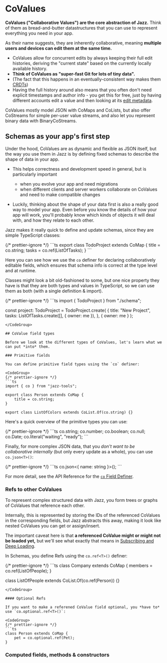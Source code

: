 
# CoValues

**CoValues ("Collaborative Values") are the core abstraction of Jazz.** Think of them as bread-and-butter datastructures that you can use to represent everything you need in your app.

As their name suggests, they are inherently collaborative, meaning **multiple users and devices can edit them at the same time.**

- CoValues allow for concurrent edits by always keeping their full edit histories, deriving the "current state" based on the currently locally available history.
- **Think of CoValues as "super-fast Git for lots of tiny data".**
- (The fact that this happens in an eventually-consistent way makes them [CRDTs](https://en.wikipedia.org/wiki/Conflict-free_replicated_data_type))
- Having the full history around also means that you often don't need explicit timestamps and author info - you get this for free, just by having different accounts edit a value and then looking at its [edit metadata](/docs/covalues/metadata).

CoValues mostly model JSON with CoMaps and CoLists, but also offer CoStreams for simple per-user value streams, and also let you represent binary data with BinaryCoStreams.

## Schemas as your app's first step

Under the hood, CoValues are as dynamic and flexible as JSON itself, but the way you use them in Jazz is by defining fixed schemas to describe the shape of data in your app.

- This helps correctness and development speed in general, but is particularly important
    - when you evolve your app and need migrations
    - when different clients and server workers collaborate on CoValues and need to make compatible changes

- Luckily, thinking about the shape of your data first is also a really good way to model your app. Even before you know the details of how your app will work, you'll probably know which kinds of objects it will deal with, and how they relate to each other.

Jazz makes it really quick to define and update schemas, since they are simple TypeScript classes:

<CodeGroup>
{/* prettier-ignore */}
```ts
export class TodoProject extends CoMap {
    title = co.string;
    tasks = co.ref(ListOfTasks);
}
```
</CodeGroup>

Here you can see how we use the `co` definer for declaring collaboratively editable fields, which ensures that schema info is correct at the type level and at runtime.

Classes might look a bit old-fashioned to some, but one nice property they have is that they are both types and values in TypeScript, so we can use them as both (with a single definition & import).

<CodeGroup>
{/* prettier-ignore */}
```ts
import { TodoProject } from "./schema";

const project: TodoProject = TodoProject.create(
    {
        title: "New Project",
        tasks: ListOfTasks.create([], { owner: me }),
    },
    { owner: me }
);
```
</CodeGroup>

## CoValue field types

Before we look at the different types of CoValues, let's learn what we can put *into* them.

### Primitive fields

You can define primitive field types using the `co` definer:

<CodeGroup>
{/* prettier-ignore */}
```ts
import { co } from "jazz-tools";

export class Person extends CoMap {
    title = co.string;
}

export class ListOfColors extends CoList.Of(co.string) {}
```
</CodeGroup>

Here's a quick overview of the primitive types you can use:

<CodeGroup>
{/* prettier-ignore */}
```ts
co.string;
co.number;
co.boolean;
co.null;
co.Date;
co.literal("waiting", "ready");
```
</CodeGroup>

Finally, for more complex JSON data, that you *don't want to be collaborative internally* (but only every update as a whole), you can use `co.json<T>()`:

<CodeGroup>
{/* prettier-ignore */}
```ts
co.json<{ name: string }>();
```
</CodeGroup>

For more detail, see the API Reference for the [`co` Field Definer](/api-reference/jazz-tools#co).

### Refs to other CoValues

To represent complex structured data with Jazz, you form trees or graphs of CoValues that reference each other.

Internally, this is represented by storing the IDs of the referenced CoValues in the corresponding fields, but Jazz abstracts this away, making it look like nested CoValues you can get or assign/insert.

The important caveat here is that **a referenced CoValue might or might not be loaded yet,** but we'll see what exactly that means in [Subscribing and Deep Loading](/docs/TODO).

In Schemas, you define Refs using the `co.ref<T>()` definer:

<CodeGroup>
{/* prettier-ignore */}
```ts
class Company extends CoMap {
    members = co.ref(ListOfPeople);
}

class ListOfPeople extends CoList.Of(co.ref(Person)) {}
```
</CodeGroup>

#### Optional Refs

If you want to make a referened CoValue field optional, you *have to* use `co.optional.ref<T>()`:

<CodeGroup>
{/* prettier-ignore */}
```ts
class Person extends CoMap {
    pet = co.optional.ref(Pet);
}
```
</CodeGroup>

### Computed fields, methods & constructors
